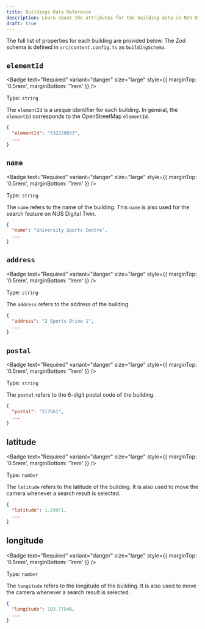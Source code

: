 ```yaml
---
title: Buildings Data Reference
description: Learn about the attributes for the building data in NUS Digital Twin
draft: true
---
```



The full list of properties for each building are provided below. The Zod schema is defined in `src/content.config.ts` as `buildingSchema`.

## `elementId`

<Badge text="Required" variant="danger" size="large" style={{ marginTop: '0.5rem', marginBottom: '1rem' }} />

Type: `string`

The `elementId` is a unique identifier for each building. In general, the `elementId` corresponds to the OpenStreetMap `elementId`.

```json title=Example frame="terminal"
{
  "elementId": "732229053",
  ...
}
```

## `name`

<Badge text="Required" variant="danger" size="large" style={{ marginTop: '0.5rem', marginBottom: '1rem' }} />

Type: `string`

The `name` refers to the name of the building. This `name` is also used for the search feature on NUS Digital Twin.

```json title=Example frame="terminal"
{
  "name": "University Sports Centre",
  ...
}
```

## `address`

<Badge text="Required" variant="danger" size="large" style={{ marginTop: '0.5rem', marginBottom: '1rem' }} />

Type: `string`

The `address` refers to the address of the building.

```json title=Example frame="terminal"
{
  "address": "2 Sports Drive 1",
  ...
}
```

## `postal`

<Badge text="Required" variant="danger" size="large" style={{ marginTop: '0.5rem', marginBottom: '1rem' }} />

Type: `string`

The `postal` refers to the 6-digit postal code of the building.

```json title=Example frame="terminal"
{
  "postal": "117561",
  ...
}
```

## latitude

<Badge text="Required" variant="danger" size="large" style={{ marginTop: '0.5rem', marginBottom: '1rem' }} />

Type: `number`

The `latitude` refers to the latitude of the building. It is also used to move the camera whenever a search result is selected.

```json title=Example frame="terminal"
{
  "latitude": 1.29971,
  ...
}
```

## longitude

<Badge text="Required" variant="danger" size="large" style={{ marginTop: '0.5rem', marginBottom: '1rem' }} />

Type: `number`

The `longitude` refers to the longitude of the building. It is also used to move the camera whenever a search result is selected.

```json title=Example frame="terminal"
{
  "longitude": 103.77546,
  ...
}
```
